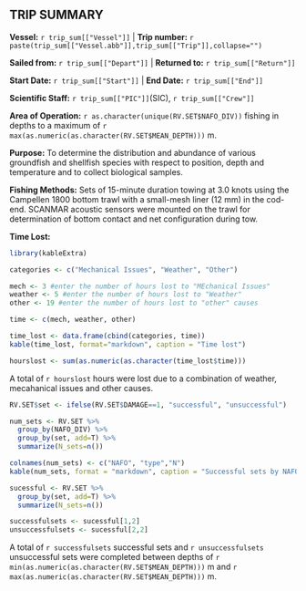 ## TRIP SUMMARY

**Vessel:** `r trip_sum[["Vessel"]]` |
**Trip number:** `r paste(trip_sum[["Vessel.abb"]],trip_sum[["Trip"]],collapse="")`
<!-- update your locations and dates here
-->

**Sailed from:** `r trip_sum[["Depart"]]`  |
**Returned to:** `r trip_sum[["Return"]]`

**Start Date:** `r trip_sum[["Start"]]` |
**End Date:** `r trip_sum[["End"]]`

**Scientific Staff:** `r trip_sum[["PIC"]]`(SIC), `r trip_sum[["Crew"]]`

**Area of Operation:** `r as.character(unique(RV.SET$NAFO_DIV))` fishing in depths to a maximum of `r max(as.numeric(as.character(RV.SET$MEAN_DEPTH)))` m.

**Purpose:** To determine the distribution and abundance of various groundfish and shellfish species with respect to position, depth and temperature and to collect biological samples.

**Fishing Methods:** Sets of 15-minute duration towing at 3.0 knots using the Campellen 1800 bottom trawl with a small-mesh liner (12 mm) in the cod-end. SCANMAR acoustic sensors were mounted on the trawl for determination of bottom contact and net configuration during tow.

**Time Lost:**
```r
library(kableExtra)

categories <- c("Mechanical Issues", "Weather", "Other")

mech <- 3 #enter the number of hours lost to "MEchanical Issues"
weather <- 5 #enter the number of hours lost to "Weather"
other <- 19 #enter the number of hours lost to "other" causes

time <- c(mech, weather, other)

time_lost <- data.frame(cbind(categories, time))
kable(time_lost, format="markdown", caption = "Time lost")

hourslost <- sum(as.numeric(as.character(time_lost$time)))

```

A total of `r hourslost` hours were lost due to a combination of weather, mecahanical issues and other causes.  <!-- can edit this text to add details on causes, lost time-->

``` r
RV.SET$set <- ifelse(RV.SET$DAMAGE==1, "successful", "unsuccessful")

num_sets <- RV.SET %>% 
  group_by(NAFO_DIV) %>% 
  group_by(set, add=T) %>% 
  summarize(N_sets=n())

colnames(num_sets) <- c("NAFO", "type","N")
kable(num_sets, format = "markdown", caption = "Successful sets by NAFO division")

sucessful <- RV.SET %>% 
  group_by(set, add=T) %>% 
  summarize(N_sets=n())

successfulsets <- sucessful[1,2]
unsuccessfulsets <- sucessful[2,2]

```

A total of `r successfulsets` successful sets and `r unsuccessfulsets` unsuccessful sets were completed between depths of `r min(as.numeric(as.character(RV.SET$MEAN_DEPTH)))` m and `r max(as.numeric(as.character(RV.SET$MEAN_DEPTH)))` m. 